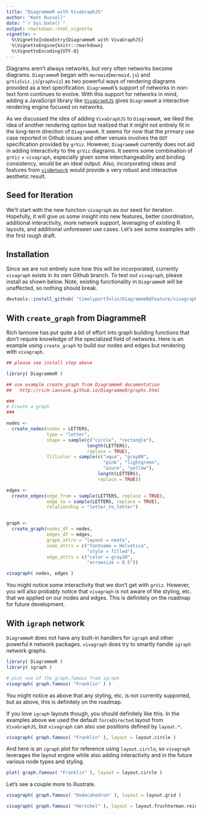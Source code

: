 ```yaml
---
title: "DiagrammeR with VivaGraphJS"
author: "Kent Russell"
date: "`r Sys.Date()`"
output: rmarkdown::html_vignette
vignette: >
  %\VignetteIndexEntry{DiagrammeR with VivaGraphJS}
  %\VignetteEngine{knitr::rmarkdown}
  %\VignetteEncoding{UTF-8}
---
```


Diagrams aren't always networks, but very often networks become diagrams.  `DiagrammeR` began with  `mermaid`(`mermaid.js`) and `grViz`(`viz.js`/`graphviz`) as two powerful ways of rendering diagrams provided as a text specification.  `DiagrammeR`'s support of networks in non-text form continues to evolve.  With this support for networks in mind, adding a JavaScript library like [`VivaGraphJS`](https://github.com/anvaka/VivaGraphJS) gives `DiagrammeR` a interactive rendering engine focused on networks.

As we discussed the idea of adding `VivaGraphJS` to `DiagrammeR`, we liked the idea of another rendering option but realized that it might not entirely fit in the long-term direction of `DiagrammeR`.  It seems for now that the primary use case reported in Github issues and other venues involves the `DOT` specification provided by `grViz`.  However, `DiagrammeR` currently does not aid in adding interactivity to the `grViz` diagrams.  It seems some combination of `grViz` + `vivagraph`, especially given some interchangeability and binding consistency, would be an ideal output.  Also, incorporating ideas and features from [`visNetwork`](http://dataknowledge.github.io/visNetwork/) would provide a very robust and interactive aesthetic result.

## Seed for Iteration

We'll start with the new function `vivagraph` as our seed for iteration.  Hopefully, it will give us some insight into new features, better coordination, additional interactivity, more network support, leveraging of existing R layouts, and additional unforeseen use cases.  Let's see some examples with the first rough draft.

## Installation

Since we are not entirely sure how this will be incorporated, currently `vivagraph` exists in its own Github branch.  To test out `vivagraph`, please install as shown below.  Note, existing functionality in `DiagrammeR` will be unaffected, so nothing should break.

```r
devtools::install_github( "timelyportfolio/DiagrammeR@feature/vivagraphjs" )
```

## With `create_graph` from DiagrammeR

Rich Iannone has put quite a bit of effort into graph building functions that don't require knowledge of the specialized field of networks.  Here is an example using `create_graph` to build our nodes and edges but rendering with `vivagraph`.

```r
## please see install step above

library( DiagrammeR )

## use example create_graph from DiagrammeR documentation
##   http://rich-iannone.github.io/DiagrammeR/graphs.html

###
# Create a graph
###

nodes <-
  create_nodes(nodes = LETTERS,
               type = "letter",
               shape = sample(c("circle", "rectangle"),
                              length(LETTERS),
                              replace = TRUE),
               fillcolor = sample(c("aqua", "gray80",
                                    "pink", "lightgreen",
                                    "azure", "yellow"),
                                  length(LETTERS),
                                  replace = TRUE))

edges <-
  create_edges(edge_from = sample(LETTERS, replace = TRUE),
               edge_to = sample(LETTERS, replace = TRUE),
               relationship = "letter_to_letter")


graph <-
  create_graph(nodes_df = nodes,
               edges_df = edges,
               graph_attrs = "layout = neato",
               node_attrs = c("fontname = Helvetica",
                              "style = filled"),
               edge_attrs = c("color = gray20",
                              "arrowsize = 0.5"))

vivagraph( nodes, edges )
```

You might notice some interactivity that we don't get with `grViz`.  However, you will also probably notice that `vivagraph` is not aware of the styling, etc. that we applied on our nodes and edges.  This is definitely on the roadmap for future development.

## With `igraph` network

`DiagrammeR` does not have any built-in handlers for `igraph` and other powerful `R` network packages.  `vivagraph` does try to smartly handle `igraph` network graphs.

```r
library( DiagrammeR )
library( igraph )

# plot one of the graph.famous from igraph
vivagraph( graph.famous( "Franklin" ) )
```

You might notice as above that any styling, etc. is not currently supported, but as above, this is definitely on the roadmap.

If you love `igraph` layouts though, you should definitely like this.  In the examples above we used the default `forceDirected` layout from `VivaGraphJS`, but `vivagraph` can also use positions defined by `layout.*`.

```r
vivagraph( graph.famous( "Franklin" ), layout = layout.circle )
```

And here is an `igraph` plot for reference using `layout.circle`, so `vivagraph` leverages the layout engine while also adding interactivity and in the future various node types and styling.

```r
plot( graph.famous( "Franklin" ), layout = layout.circle )
```

Let's see a couple more to illustrate.

```r
vivagraph( graph.famous( "Dodecahedron" ), layout = layout.grid )
```

```r
vivagraph( graph.famous( "Herschel" ), layout = layout.fruchterman.reingold )
```

